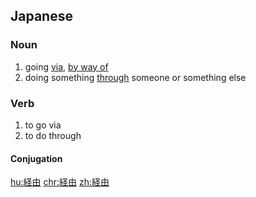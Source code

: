 ==Japanese==
{{ja-kanjitab|けい|ゆ|yomi=o}}

===Noun===
{{ja-noun|けいゆ|kyu=經由}}

# going [[via]], [[by way of]]
# doing something [[through]] someone or something else

===Verb===
{{ja-verb-suru|けいゆ|kyu=經由}}

# to go via
# to do through

====Conjugation====
{{ja-suru|けいゆ}}

[[hu:経由]]
[[chr:経由]]
[[zh:経由]]